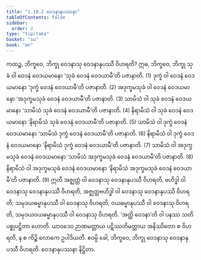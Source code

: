 ```yaml
---
title: "1.10.2 ဝေဒနာနုပဿနာ"
tableOfContents: false
sidebar:
  order: 2
type: "tipitaka"
basket: "su"
book: "mn"
---
```



<DynamicBreadcrumb />

<Division number="113" book="mn" e="ch" v="24" p="220">

<Paragraph number="336" book="mn">
ကထဉ္စ, ဘိက္ခဝေ, ဘိက္ခု ဝေဒနာသု ဝေဒနာနုပဿီ ဝိဟရတိ? ဣဓ, ဘိက္ခဝေ, ဘိက္ခု သုခံ ဝါ ဝေဒနံ ဝေဒယမာနော ‘သုခံ ဝေဒနံ ဝေဒယာမီ’တိ ပဇာနာတိ. (1)
</Paragraph>

<Paragraph number="337" book="mn">
ဒုက္ခံ ဝါ ဝေဒနံ ဝေဒယမာနော ‘ဒုက္ခံ ဝေဒနံ ဝေဒယာမီ’တိ ပဇာနာတိ. (2)
</Paragraph>

<Paragraph number="338" book="mn">
အဒုက္ခမသုခံ ဝါ ဝေဒနံ ဝေဒယမာနော ‘အဒုက္ခမသုခံ ဝေဒနံ ဝေဒယာမီ’တိ ပဇာနာတိ. (3)
</Paragraph>

<Paragraph number="339" book="mn">
သာမိသံ ဝါ သုခံ ဝေဒနံ ဝေဒယမာနော ‘သာမိသံ သုခံ ဝေဒနံ ဝေဒယာမီ’တိ ပဇာနာတိ. (4)
</Paragraph>

<Paragraph number="340" book="mn">
နိရာမိသံ ဝါ သုခံ ဝေဒနံ ဝေဒယမာနော ‘နိရာမိသံ သုခံ ဝေဒနံ ဝေဒယာမီ’တိ ပဇာနာတိ. (5)
</Paragraph>

<Paragraph number="341" book="mn">
သာမိသံ ဝါ ဒုက္ခံ ဝေဒနံ ဝေဒယမာနော ‘သာမိသံ ဒုက္ခံ ဝေဒနံ ဝေဒယာမီ’တိ ပဇာနာတိ. (6)
</Paragraph>

<Paragraph number="342" book="mn">
နိရာမိသံ ဝါ ဒုက္ခံ ဝေဒနံ ဝေဒယမာနော ‘နိရာမိသံ ဒုက္ခံ ဝေဒနံ ဝေဒယာမီ’တိ ပဇာနာတိ. (7)
</Paragraph>

<Paragraph number="343" book="mn">
သာမိသံ ဝါ အဒုက္ခမသုခံ ဝေဒနံ ဝေဒယမာနော ‘သာမိသံ အဒုက္ခမသုခံ ဝေဒနံ ဝေဒယာမီ’တိ ပဇာနာတိ. (8)
</Paragraph>

<Paragraph number="344" book="mn">
နိရာမိသံ ဝါ အဒုက္ခမသုခံ ဝေဒနံ ဝေဒယမာနော ‘နိရာမိသံ အဒုက္ခမသုခံ ဝေဒနံ ဝေဒယာမီ’တိ ပဇာနာတိ. (9)
</Paragraph>

<Paragraph number="345" book="mn">
ဣတိ အဇ္ဈတ္တံ ဝါ ဝေဒနာသု ဝေဒနာနုပဿီ ဝိဟရတိ, ဗဟိဒ္ဓါ ဝါ ဝေဒနာသု ဝေဒနာနုပဿီ ဝိဟရတိ, အဇ္ဈတ္တဗဟိဒ္ဓါ ဝါ ဝေဒနာသု ဝေဒနာနုပဿီ ဝိဟရတိ; သမုဒယဓမ္မာနုပဿီ ဝါ ဝေဒနာသု ဝိဟရတိ, ဝယဓမ္မာနုပဿီ ဝါ ဝေဒနာသု ဝိဟရတိ, သမုဒယဝယဓမ္မာနုပဿီ ဝါ ဝေဒနာသု ဝိဟရတိ. ‘အတ္ထိ ဝေဒနာ’တိ ဝါ ပနဿ သတိ ပစ္စုပဋ္ဌိတာ ဟောတိ. ယာဝဒေဝ ဉာဏမတ္တာယ ပဋိဿတိမတ္တာယ အနိဿိတော စ ဝိဟရတိ, န စ ကိဉ္စိ လောကေ ဥပါဒိယတိ. ဧဝမ္ပိ ခေါ, ဘိက္ခဝေ, ဘိက္ခု ဝေဒနာသု ဝေဒနာနုပဿီ ဝိဟရတိ.

</Paragraph>
</Division>

<Paragraph number="346" type="center" book="mn">
ဝေဒနာနုပဿနာ နိဋ္ဌိတာ.
</Paragraph>